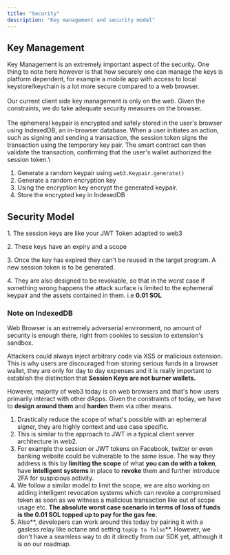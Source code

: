 ```yaml
---
title: "Security"
description: "Key management and security model"
---
```


## **Key Management**&#x20;

Key Management is an extremely important aspect of the security. One thing to note here however is that how securely one can manage the keys is platform dependent, for example a mobile app with access to local keystore/keychain is a lot more secure compared to a web browser.\
\
Our current client side key management is only on the web. Given the constraints, we do take adequate security measures on the browser. \
\
The ephemeral keypair is encrypted and safely stored in the user's browser using IndexedDB, an in-browser database. When a user initiates an action, such as signing and sending a transaction, the session token signs the transaction using the temporary key pair. The smart contract can then validate the transaction, confirming that the user's wallet authorized the session token.\


1. Generate a random keypair using `web3.Keypair.generate()`
2. Generate a random encryption key
3. Using the encryption key encrypt the generated keypair.
4. Store the encrypted key in IndexedDB



## Security Model

1\. The session keys are like your JWT Token adapted to web3

2\. These keys have an expiry and a scope

3\. Once the key has expired they can't be reused in the target program. A new session token is to be generated.

4\. They are also designed to be revokable, so that in the worst case if something wrong happens the attack surface is limited to the ephemeral keypair and the assets contained in them. i.e **0.01 SOL**

### Note on IndexedDB

Web Browser is an extremely adverserial environment, no amount of security is enough there, right from cookies to session to extension's sandbox.

Attackers could always inject arbitrary code via XSS or malicious extension. This is why users are discouraged from storing serious funds in a browser wallet, they are only for day to day expenses and it is really important to establish the distinction that **Session Keys are not burner wallets.**

However, majority of web3 today is on web browsers and that's how users primarily interact with other dApps. Given the constraints of today, we have to **design around them** and **harden** them via other means. 

1. Drastically reduce the scope of what's possible with an ephemeral signer, they are highly context and use case specific.
2. This is similar to the approach to JWT in a typical client server architecture in web2.
3. &#x20;For example the session or JWT tokens on Facebook, twitter or even banking website could be vulnerable to the same issue. The way they address is this by **limiting the scope** of what **you can do with a token**, have **intelligent systems** in place to **revoke** them and further introduce 2FA for suspicious activity.
4. We follow a similar model to limit the scope, we are also working on adding intelligent revocation systems which can revoke a compromised token as soon as we witness a malicious transaction like out of scope usage etc. **The absolute worst case scenario in terms of loss of funds is the 0.01 SOL topped up to pay for the gas fee.**
5. Also**, developers can work around this today by pairing it with a gasless relay like octane and setting `topUp to false`**. However, we don't have a seamless way to do it directly from our SDK yet, although it is on our roadmap.
